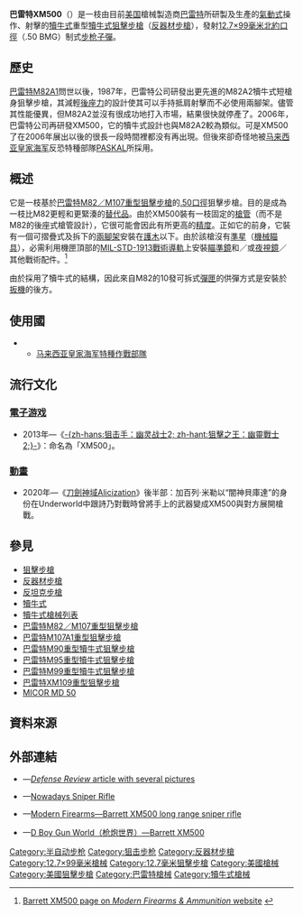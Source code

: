{{noteTA
|G1=軍事
|G2=長度單位
|G3=Firearms
}}
{{Infobox Weapon
|name= 巴雷特XM500重型狙擊步槍<br />{{Lang|en|Barrett XM500}}
|image= File:Barrett XM500.jpg
|image_size= 300px
|caption= 巴雷特XM500重型狙擊步槍
|origin= {{flagcountry|United States}}
|type= [[半自動步槍|半自動]][[狙擊步槍|狙擊步槍]]、[[反器材步槍|反器材步槍]]
<!-- Type selection -->
|is_ranged= yes
|is_bladed= 
|is_explosive= 
|is_artillery= 
|is_vehicle= 
|is_missile= 
|is_UK= 
<!-- Service history -->
|service= 
|used_by= 
|wars= 
<!-- Production history -->
|designer= [[巴雷特槍械公司|巴雷特]]
|design_date= 
|manufacturer= 巴雷特
|unit_cost= 
|production_date= 2006年—
|number= 
|variants= 
<!-- General specifications -->
|spec_label= 
|weight= 空槍：11.8[[千克|公斤]]（26.01[[磅|磅]]）
|length= 1,168[[毫米|毫米]]（45.98[[英寸|英吋]]）
|part_length= 737毫米（29英吋）
|width= 
|height= 
|diameter= 
|crew= 
<!-- Ranged weapon specifications --> 
|cartridge= [[12.7×99mm_NATO|12.7×99毫米北約口徑]]（.50 BMG）
|caliber= 12.7毫米（0.5英吋）
|barrels= 1根，標準[[膛線|膛線]]纏距為1：15，膛線8條，右旋，{{Link-en|比賽等級|Match grade}}，[[自由浮動式槍管|自由浮動式]]，{{Link-en|開槽化|Fluting (firearms)}}，[[槍口|槍口]]裝有[[砲口制動器|雙膛直角箭頭形（Ｖ形）制動器]]
|action= <div class="NavFrame collapsed" style="color: black; background-color: #FFFFFF; margin: 0 auto; padding: 0 10px; text-align: left;"><div class="NavHead" style="background-color: #FFFFFF; margin: 0 auto; padding: 0 10px; font-weight:normal;"></div><div class="NavContent" style="background-color: #FFFFFF; margin: 0 auto; padding: 0 10px;">
* [[氣動式_(槍械)#短行程活塞傳動|短行程活塞氣動式]]
* [[轉拴式槍栓|轉拴式槍栓]]
</div>
</div>
|mode= {{Link-en|半自動槍械|Semi-automatic firearm|半自動}}
|rate= 
|velocity= 900[[米每秒|米／秒]]（2,952.76[[英尺每秒|英尺／秒]]）
|energy= 
|range= 1,850[[米_(单位)|公尺]]（2,023.18[[码|码]]，6,069.55[[英尺|英尺]]，1.15[[英里|英里]]）
|max_range= 6,800公尺（7,436.57码，2,2309.71英尺，4.26英里）
|feed= 10發[[巴雷特M82狙擊步槍|巴雷特M82]]可拆卸式[[彈匣|彈匣]]
|sights= [[機匣|機匣]]頂部的[[皮卡汀尼導軌|MIL-STD-1913戰術導軌]]上安裝日間／夜間[[瞄準鏡|光學狙擊鏡]]、[[紅點鏡|紅點鏡／反射式瞄準鏡]]、[[全像武器照準器|全息瞄準鏡]]、[[夜視鏡|夜視鏡]]和／或[[熱成像儀|熱成像儀]]（可拆卸）
<!-- 火炮規格 -->
|breech= 
|recoil= 
|carriage= 
|elevation= 
|traverse= 
<!-- 刃器規格 --> 
|blade_type= 
|hilt_type= 
|sheath_type= 
|head_type= 
|haft_type= 
<!-- 爆炸物內填炸藥規格 --> 
|filling= 
|filling_weight= 
|detonation= 
|yield= 
<!-- 車輛/飛彈規格 -->
|armour= 
|primary_armament= 
|secondary_arament= 
|engine= 
|engine_power= 
|transmission= 
|payload_capacity= 
|fuel_capacity= 
|pw_ratio= 
|suspension= 
|clearance= 
|vehicle_range= 
|speed= 
|guidance= 
|steering= 
<!-- Missiles only -->
|wingspan= 
|propellant= 
|ceiling= 
|altitude= 
|depth= 
|boost= 
|accuracy= 
|launch_platform= 
|transport= 
}}

'''巴雷特XM500'''（{{Lang-en|'''Barrett XM500'''}}）是一枝由目前[[美国|美国]]槍械製造商[[巴雷特槍械公司|巴雷特]]所研製及生產的[[氣動式_(槍械)|氣動式]]操作、{{Link-en|半自動槍械|Semi-automatic firearm|半自動}}射擊的[[犢牛式_(槍械)|犢牛式]]重型[[犢牛式_(槍械)|犢牛式]][[狙擊步槍|狙擊步槍]]（[[反器材步槍|反器材步槍]]），發射[[12.7×99mm_NATO|12.7×99毫米]][[北大西洋公约组织|北約]][[口徑|口徑]]（.50 BMG）制式[[步枪|步枪]][[子彈|子彈]]。

== 歷史 ==
[[巴雷特M82狙擊步槍|巴雷特M82A1]]問世以後，1987年，巴雷特公司研發出更先進的M82A2犢牛式短槍身狙擊步槍，其減輕[[後座力|後座力]]的設計使其可以手持抵肩射擊而不必使用兩腳架。儘管其性能優異，但M82A2並沒有很成功地打入市場，結果很快就停產了。2006年，巴雷特公司再研發XM500，它的犢牛式設計也與M82A2較為類似。可是XM500了在2006年展出以後的很長一段時間裡都没有再出現。但後來卻奇怪地被[[马来西亚皇家海军|马来西亚皇家海军]]反恐特種部隊[[海軍特種作戰部隊|PASKAL]]所採用。

== 概述 ==
它是一枝基於[[巴雷特M82狙擊步槍|巴雷特M82／M107重型狙擊步槍]]的[[12.7×99mm_NATO|.50]][[口徑|口徑]]狙擊步槍。目的是成為一枝比M82更輕和更緊湊的[[替代品|替代品]]。由於XM500裝有一枝固定的[[槍管|槍管]]（而不是M82的後座式槍管設計），它很可能會因此有所更高的[[测量精度|精度]]。正如它的前身，它裝有一個可摺疊式及拆下的[[兩腳架|兩腳架]]安裝在[[護木|護木]]以下。由於該槍沒有[[照準器|準星]]（[[機械瞄具|機械瞄具]]），必需利用機匣頂部的[[皮卡汀尼導軌|MIL-STD-1913戰術導軌]]上安裝[[瞄準鏡|瞄準鏡]]和／或[[夜視鏡|夜視鏡]]／其他戰術配件。<ref>[http://world.guns.ru/sniper/sn73-e.htm Barrett XM500 page on ''Modern Firearms & Ammunition'' website] {{webarchive|url=https://web.archive.org/web/20070111005756/http://world.guns.ru/sniper/sn73-e.htm |date=2007-01-11 }}</ref>

由於採用了犢牛式的結構，因此來自M82的10發可拆式[[彈匣|彈匣]]的供彈方式是安裝於[[扳機|扳機]]的後方。

== 使用國 ==
* {{flagcountry|Malaysia}}
** [[马来西亚皇家海军|马来西亚皇家海军]][[海軍特種作戰部隊|特種作戰部隊]]

== 流行文化 ==
{{NoteTA
|G1=Game
|G2=Anime
}}
=== [[電子游戏|電子游戏]] ===
* 2013年—《[[狙击手：幽灵战士2|-{zh-hans:狙击手：幽灵战士2; zh-hant:狙擊之王：幽靈戰士2;}-]]》：命名為「XM500」。

===[[動畫|動畫]]===
* 2020年—《[[刀劍神域|刀劍神域]]Alicization》後半部：加百列·米勒以“闇神貝庫達”的身份在Underworld中跟詩乃對戰時曾將手上的武器變成XM500與對方展開槍戰。

== 參見 ==
* [[狙擊步槍|狙擊步槍]]
* [[反器材步槍|反器材步槍]]
* [[反坦克步槍|反坦克步槍]]
* [[犢牛式_(槍械)|犢牛式]]
* [[犢牛式槍械列表|犢牛式槍械列表]]
* [[巴雷特M82狙擊步槍|巴雷特M82／M107重型狙擊步槍]]
* [[巴雷特M107A1狙擊步槍|巴雷特M107A1重型狙擊步槍]]
* [[巴雷特M90狙擊步槍|巴雷特M90重型犢牛式狙擊步槍]]
* [[巴雷特M95狙擊步槍|巴雷特M95重型犢牛式狙擊步槍]]
* [[巴雷特M99狙击步枪|巴雷特M99重型犢牛式狙擊步槍]]
* [[巴雷特XM109狙擊榴彈發射器|巴雷特XM109重型狙擊步槍]]
* [[MICOR_MD_50狙擊步槍|MICOR MD 50]]

== 資料來源 ==
<div class="references-small">
{{reflist|2}}
</div>

== 外部連結 ==
* {{en icon}}—[http://www.defensereview.com/modules.php?name=News&file=article&sid=886 ''Defense Review'' article with several pictures] {{Wayback|url=http://www.defensereview.com/modules.php?name=News&file=article&sid=886 |date=20061024195032 }}
* {{en icon}}—[https://archive.is/20121210065151/ariefindra.wordpress.com/2009/05/28/nowadays-sniper-rifle Nowadays Sniper Rifle]
* {{en icon}}—[http://world.guns.ru/sniper/large-caliber-sniper-rifles/usa/barret-xm500-e.html Modern Firearms—Barrett XM500 long range sniper rifle] {{Wayback|url=http://world.guns.ru/sniper/large-caliber-sniper-rifles/usa/barret-xm500-e.html |date=20160831184721 }}
* {{zh-hans icon}}—[http://pewpewpew.work/usa/barrett/xm500/xm500.htm D Boy Gun World（枪炮世界）—Barrett XM500] {{Wayback|url=http://pewpewpew.work/usa/barrett/xm500/xm500.htm |date=20200222011420 }}

{{巴雷特槍械}}
{{犢牛式槍械}}

{{DEFAULTSORT:Barrett XM500}}
[[Category:半自动步枪|Category:半自动步枪]]
[[Category:狙击步枪|Category:狙击步枪]]
[[Category:反器材步槍|Category:反器材步槍]]
[[Category:12.7×99毫米槍械|Category:12.7×99毫米槍械]]
[[Category:12.7毫米狙擊步槍|Category:12.7毫米狙擊步槍]]
[[Category:美國槍械|Category:美國槍械]]
[[Category:美國狙擊步槍|Category:美國狙擊步槍]]
[[Category:巴雷特槍械|Category:巴雷特槍械]]
[[Category:犢牛式槍械|Category:犢牛式槍械]]
